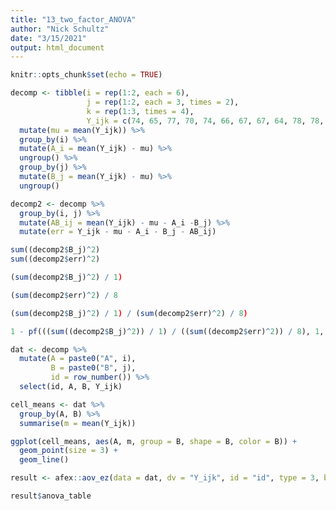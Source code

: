 ```yaml
---
title: "13_two_factor_ANOVA"
author: "Nick Schultz"
date: "3/15/2021"
output: html_document
---
```


```r
knitr::opts_chunk$set(echo = TRUE)

```

```r
decomp <- tibble(i = rep(1:2, each = 6),
                 j = rep(1:2, each = 3, times = 2),
                 k = rep(1:3, times = 4),
                 Y_ijk = c(74, 65, 77, 70, 74, 66, 67, 67, 64, 78, 78, 84)) %>%
  mutate(mu = mean(Y_ijk)) %>%
  group_by(i) %>%
  mutate(A_i = mean(Y_ijk) - mu) %>%
  ungroup() %>%
  group_by(j) %>%
  mutate(B_j = mean(Y_ijk) - mu) %>%
  ungroup()

decomp2 <- decomp %>%
  group_by(i, j) %>%
  mutate(AB_ij = mean(Y_ijk) - mu - A_i -B_j) %>%
  mutate(err = Y_ijk - mu - A_i - B_j - AB_ij)

sum((decomp2$B_j)^2)
sum((decomp2$err)^2)

(sum(decomp2$B_j)^2) / 1)

(sum(decomp2$err)^2) / 8

(sum(decomp2$B_j)^2) / 1) / (sum(decomp2$err)^2) / 8)

1 - pf(((sum((decomp2$B_j)^2)) / 1) / ((sum((decomp2$err)^2)) / 8), 1, 8)   
```

```r
dat <- decomp %>%
  mutate(A = paste0("A", i),
         B = paste0("B", j),
         id = row_number()) %>%
  select(id, A, B, Y_ijk)
```

```r
cell_means <- dat %>%
  group_by(A, B) %>%
  summarise(m = mean(Y_ijk))

ggplot(cell_means, aes(A, m, group = B, shape = B, color = B)) +
  geom_point(size = 3) +
  geom_line()
```

```r
result <- afex::aov_ez(data = dat, dv = "Y_ijk", id = "id", type = 3, between = c("A", "B"))

result$anova_table
```

